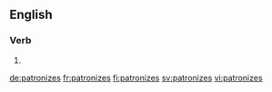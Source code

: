 ==English==

===Verb===
{{head|en|verb form}}

# {{en-third-person singular of|patronize}}

[[de:patronizes]]
[[fr:patronizes]]
[[fi:patronizes]]
[[sv:patronizes]]
[[vi:patronizes]]